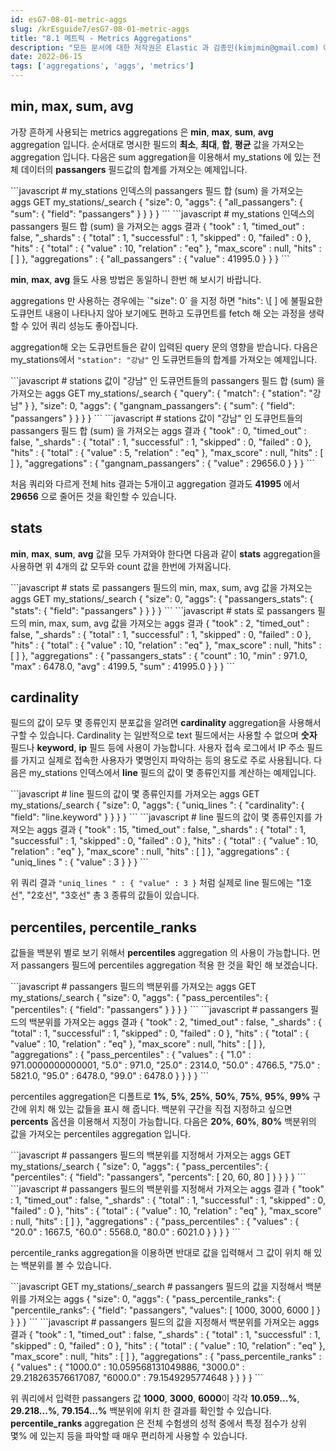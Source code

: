 ```yaml
---
id: esG7-08-01-metric-aggs
slug: /krEsguide7/esG7-08-01-metric-aggs
title: "8.1 메트릭 - Metrics Aggregations"
description: "모든 문서에 대한 저작권은 Elastic 과 김종민(kimjmin@gmail.com) 에게 있으며 허가되지 않은 무단 복제나 배포 및 출판을 금지합니다. 본 문서의 내용 및 포함된 자료를 인용하고자 하는 경우 출처를 명시하고 게재된 주소를 김종민(kimjmin@gmail.com)에게 알려주시기 바랍니다."
date: 2022-06-15
tags: ['aggregations', 'aggs', 'metrics']
---
```


## min, max, sum, avg

가장 흔하게 사용되는 metrics aggregations 은 **min**, **max**, **sum**, **avg** aggregation 입니다. 순서대로 명시한 필드의 **최소**, **최대**, **합**, **평균** 값을 가져오는 aggregation 입니다. 다음은 sum aggregation을 이용해서 my_stations 에 있는 전체 데이터의 **passangers** 필드값의 합계를 가져오는 예제입니다.

<DocTabs>
  <DocTab name="request">
```javascript
# my_stations 인덱스의 passangers 필드 합 (sum) 을 가져오는 aggs
GET my_stations/_search
{
  "size": 0,
  "aggs": {
    "all_passangers": {
      "sum": {
        "field": "passangers"
      }
    }
  }
}
```
  </DocTab>
  <DocTab name="response">
```javascript
# my_stations 인덱스의 passangers 필드 합 (sum) 을 가져오는 aggs 결과
{
  "took" : 1,
  "timed_out" : false,
  "_shards" : {
    "total" : 1,
    "successful" : 1,
    "skipped" : 0,
    "failed" : 0
  },
  "hits" : {
    "total" : {
      "value" : 10,
      "relation" : "eq"
    },
    "max_score" : null,
    "hits" : [ ]
  },
  "aggregations" : {
    "all_passangers" : {
      "value" : 41995.0
    }
  }
}
```
  </DocTab>
</DocTabs>

**min**, **max**, **avg** 들도 사용 방법은 동일하니 한번 해 보시기 바랍니다.

<DocCallOut>
aggregations 만 사용하는 경우에는 `"size": 0` 을 지정 하면 "hits": \[ ] 에 불필요한 도큐먼트 내용이 나타나지 않아 보기에도 편하고 도큐먼트를 fetch 해 오는 과정을 생략할 수 있어 쿼리 성능도 좋아집니다.
</DocCallOut>

aggregation해 오는 도큐먼트들은 같이 입력된 query 문의 영향을 받습니다. 다음은 my_stations에서 `"station": "강남"` 인 도큐먼트들의 합계를 가져오는 예제입니다.

<DocTabs>
  <DocTab name="request">
```javascript
# stations 값이 "강남" 인 도큐먼트들의 passangers 필드 합 (sum) 을 가져오는 aggs
GET my_stations/_search
{
  "query": {
    "match": {
      "station": "강남"
    }
  },
  "size": 0,
  "aggs": {
    "gangnam_passangers": {
      "sum": {
        "field": "passangers"
      }
    }
  }
}
```
  </DocTab>
  <DocTab name="response">
```javascript
# stations 값이 "강남" 인 도큐먼트들의 passangers 필드 합 (sum) 을 가져오는 aggs 결과
{
  "took" : 0,
  "timed_out" : false,
  "_shards" : {
    "total" : 1,
    "successful" : 1,
    "skipped" : 0,
    "failed" : 0
  },
  "hits" : {
    "total" : {
      "value" : 5,
      "relation" : "eq"
    },
    "max_score" : null,
    "hits" : [ ]
  },
  "aggregations" : {
    "gangnam_passangers" : {
      "value" : 29656.0
    }
  }
}
```
  </DocTab>
</DocTabs>

처음 쿼리와 다르게 전체 hits 결과는 5개이고 aggregation 결과도 **41995** 에서 **29656** 으로 줄어든 것을 확인할 수 있습니다.

## stats

**min**, **max**, **sum**, **avg** 값을 모두 가져와야 한다면 다음과 같이 **stats** aggregation을 사용하면 위 4개의 값 모두와 count 값을 한번에 가져옵니다.

<DocTabs>
  <DocTab name="request">
```javascript
# stats 로 passangers 필드의 min, max, sum, avg 값을 가져오는 aggs
GET my_stations/_search
{
  "size": 0, 
  "aggs": {
    "passangers_stats": {
      "stats": {
        "field": "passangers"
      }
    }
  }
}
```
  </DocTab>
  <DocTab name="response">
```javascript
# stats 로 passangers 필드의 min, max, sum, avg 값을 가져오는 aggs 결과
{
  "took" : 2,
  "timed_out" : false,
  "_shards" : {
    "total" : 1,
    "successful" : 1,
    "skipped" : 0,
    "failed" : 0
  },
  "hits" : {
    "total" : {
      "value" : 10,
      "relation" : "eq"
    },
    "max_score" : null,
    "hits" : [ ]
  },
  "aggregations" : {
    "passangers_stats" : {
      "count" : 10,
      "min" : 971.0,
      "max" : 6478.0,
      "avg" : 4199.5,
      "sum" : 41995.0
    }
  }
}
```
  </DocTab>
</DocTabs>

## cardinality

필드의 값이 모두 몇 종류인지 분포값을 알려면 **cardinality** aggregation을 사용해서 구할 수 있습니다. Cardinality 는 일반적으로 text 필드에서는 사용할 수 없으며 **숫자** 필드나 **keyword**, **ip** 필드 등에 사용이 가능합니다. 사용자 접속 로그에서 IP 주소 필드를 가지고 실제로 접속한 사용자가 몇명인지 파악하는 등의 용도로 주로 사용됩니다. 다음은 my_stations 인덱스에서 **line** 필드의 값이 몇 종류인지를 계산하는 예제입니다.

<DocTabs>
  <DocTab name="request">
```javascript
# line 필드의 값이 몇 종류인지를 가져오는 aggs
GET my_stations/_search
{
  "size": 0,
  "aggs": {
    "uniq_lines ": {
      "cardinality": {
        "field": "line.keyword"
      }
    }
  }
}
```
  </DocTab>
  <DocTab name="response">
```javascript
# line 필드의 값이 몇 종류인지를 가져오는 aggs 결과
{
  "took" : 15,
  "timed_out" : false,
  "_shards" : {
    "total" : 1,
    "successful" : 1,
    "skipped" : 0,
    "failed" : 0
  },
  "hits" : {
    "total" : {
      "value" : 10,
      "relation" : "eq"
    },
    "max_score" : null,
    "hits" : [ ]
  },
  "aggregations" : {
    "uniq_lines " : {
      "value" : 3
    }
  }
}
```
  </DocTab>
</DocTabs>

위 쿼리 결과 `"uniq_lines " : { "value" : 3 }` 처럼 실제로 line 필드에는 "1호선", "2호선", "3호선" 총 3 종류의 값들이 있습니다.

## percentiles, percentile_ranks

값들을 백분위 별로 보기 위해서 **percentiles** aggregation 의 사용이 가능합니다. 먼저 passangers 필드에 percentiles aggregation 적용 한 것을 확인 해 보겠습니다.

<DocTabs>
  <DocTab name="request">
```javascript
# passangers 필드의 백분위를 가져오는 aggs
GET my_stations/_search
{
  "size": 0,
  "aggs": {
    "pass_percentiles": {
      "percentiles": {
        "field": "passangers"
      }
    }
  }
}
```
  </DocTab>
  <DocTab name="response">
```javascript
# passangers 필드의 백분위를 가져오는 aggs 결과
{
  "took" : 2,
  "timed_out" : false,
  "_shards" : {
    "total" : 1,
    "successful" : 1,
    "skipped" : 0,
    "failed" : 0
  },
  "hits" : {
    "total" : {
      "value" : 10,
      "relation" : "eq"
    },
    "max_score" : null,
    "hits" : [ ]
  },
  "aggregations" : {
    "pass_percentiles" : {
      "values" : {
        "1.0" : 971.0000000000001,
        "5.0" : 971.0,
        "25.0" : 2314.0,
        "50.0" : 4766.5,
        "75.0" : 5821.0,
        "95.0" : 6478.0,
        "99.0" : 6478.0
      }
    }
  }
}
```
  </DocTab>
</DocTabs>

percentiles aggregation은 디폴트로 **1%**, **5%**, **25%**, **50%**, **75%**, **95%**, **99%** 구간에 위치 해 있는 값들을 표시 해 줍니다. 백분위 구간을 직접 지정하고 싶으면 **percents** 옵션을 이용해서 지정이 가능합니다. 다음은 **20%**, **60%**, **80%** 백분위의 값을 가져오는 percentiles aggregation 입니다.

<DocTabs>
  <DocTab name="request">
```javascript
# passangers 필드의 백분위를 지정해서 가져오는 aggs
GET my_stations/_search
{
  "size": 0,
  "aggs": {
    "pass_percentiles": {
      "percentiles": {
        "field": "passangers",
        "percents": [ 20, 60, 80 ]
      }
    }
  }
}
```
  </DocTab>
  <DocTab name="response">
```javascript
# passangers 필드의 백분위를 지정해서 가져오는 aggs 결과
{
  "took" : 1,
  "timed_out" : false,
  "_shards" : {
    "total" : 1,
    "successful" : 1,
    "skipped" : 0,
    "failed" : 0
  },
  "hits" : {
    "total" : {
      "value" : 10,
      "relation" : "eq"
    },
    "max_score" : null,
    "hits" : [ ]
  },
  "aggregations" : {
    "pass_percentiles" : {
      "values" : {
        "20.0" : 1667.5,
        "60.0" : 5568.0,
        "80.0" : 6021.0
      }
    }
  }
}
```
  </DocTab>
</DocTabs>

percentile_ranks aggregation을 이용하면 반대로 값을 입력해서 그 값이 위치 해 있는 백분위를 볼 수 있습니다.

<DocTabs>
  <DocTab name="request">
```javascript
GET my_stations/_search
# passangers 필드의 값을 지정해서 백분위를 가져오는 aggs
{
  "size": 0,
  "aggs": {
    "pass_percentile_ranks": {
      "percentile_ranks": {
        "field": "passangers",
        "values": [ 1000, 3000, 6000 ]
      }
    }
  }
}
```
  </DocTab>
  <DocTab name="response">
```javascript
# passangers 필드의 값을 지정해서 백분위를 가져오는 aggs 결과
{
  "took" : 1,
  "timed_out" : false,
  "_shards" : {
    "total" : 1,
    "successful" : 1,
    "skipped" : 0,
    "failed" : 0
  },
  "hits" : {
    "total" : {
      "value" : 10,
      "relation" : "eq"
    },
    "max_score" : null,
    "hits" : [ ]
  },
  "aggregations" : {
    "pass_percentile_ranks" : {
      "values" : {
        "1000.0" : 10.059568131049886,
        "3000.0" : 29.218263576617087,
        "6000.0" : 79.1549295774648
      }
    }
  }
}
```
  </DocTab>
</DocTabs>

 위 쿼리에서 입력한 passangers 값 **1000**, **3000**, **6000**이 각각 **10.059...%**, **29.218...%**, **79.154...%** 백분위에 위치 한 결과를 확인할 수 있습니다. **percentile_ranks** aggregation 은 전체 수험생의 성적 중에서 특정 점수가 상위 몇% 에 있는지 등을 파악할 때 매우 편리하게 사용할 수 있습니다.

